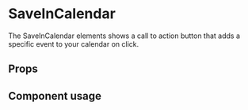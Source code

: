 
<Meta title="Components/SaveInCalendar" component={SaveInCalendar} />

# SaveInCalendar

The SaveInCalendar elements shows a call to action button that adds a specific event
to your calendar on click.

## Props

<Props of={SaveInCalendar} />

## Component usage

<Canvas>
	<Story name="SaveInCalendar">
		<SaveInCalendar
			singleDay={new Date(10, 10, 2020)}
			locale="nl"
			content={{ tot_en_met: 't/m', other_calendar: 'Andere agenda' }}
			title="Zet je thuisquarantaine in je agenda"
			modalTitle="Zet je thuisquarantaine in je agenda"
			modalBody="Heb je een andere (digitale) agenda? Zet je thuisquarantaine er dan zelf in."
			inviteTitle="Thuisquarantaine"
			inviteText="Krijg je (lichte) klachten? Maak direct een testafspraak op https://coronatest.nl of bel de GGD op 0800-1202. Kijk voor tips over je thuisquarantaine op https://reizentijdenscorona.rijksoverheid.nl/voorbereiding."
		/>
	</Story>
</Canvas>
